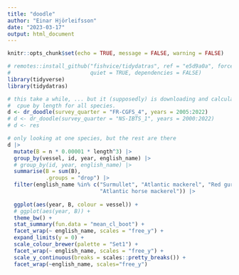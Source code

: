 ```yaml
---
title: "doodle"
author: "Einar Hjörleifsson"
date: "2023-03-17"
output: html_document
---
```


```r
knitr::opts_chunk$set(echo = TRUE, message = FALSE, warning = FALSE)
```

```r
# remotes::install_github("fishvice/tidydatras", ref = "e5d9a0a", force = TRUE, 
#                         quiet = TRUE, dependencies = FALSE)
library(tidyverse)
library(tidydatras)
```

```r
# this take a while, ... but it (supposedly) is downloading and calculating
#  cpue by length for all species.
d <- dr_doodle(survey_quarter = "FR-CGFS_4", years = 2005:2022)
# d <- dr_doodle(survey_quarter = "NS-IBTS_1", years = 2000:2022)
# d <- res
```

```r
# only looking at one species, but the rest are there
d |> 
  mutate(B = n * 0.00001 * length^3) |> 
  group_by(vessel, id, year, english_name) |>
  # group_by(id, year, english_name) |> 
  summarise(B = sum(B),
            .groups = "drop") |> 
  filter(english_name %in% c("Surmullet", "Atlantic mackerel", "Red gurnard", "Grey gurnard", "Whiting", "Common cuttlefish",
                             "Atlantic horse mackerel")) |> 
  
  ggplot(aes(year, B, colour = vessel)) +
  # ggplot(aes(year, B)) +
  theme_bw() +
  stat_summary(fun.data = "mean_cl_boot") +
  facet_wrap(~ english_name, scales = "free_y") +
  expand_limits(y = 0) +
  scale_colour_brewer(palette = "Set1") +
  facet_wrap(~ english_name, scales = "free_y") +
  scale_y_continuous(breaks = scales::pretty_breaks()) +
  facet_wrap(~english_name, scales="free_y")
```

